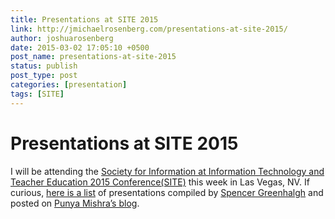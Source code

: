 ```yaml
---
title: Presentations at SITE 2015
link: http://jmichaelrosenberg.com/presentations-at-site-2015/
author: joshuarosenberg
date: 2015-03-02 17:05:10 +0500
post_name: presentations-at-site-2015
status: publish
post_type: post
categories: [presentation]
tags: [SITE]
---
```


# Presentations at SITE 2015

I will be attending the [Society for Information at Information Technology and Teacher Education 2015 Conference(SITE)](http://site.aace.org/conf/) this week in Las Vegas, NV. If curious, [here is a list](http://punya.educ.msu.edu/2015/02/22/epet-at-site-2015/) of presentations compiled by [Spencer Greenhalgh](http://www.spencergreenhalgh.com/) and posted on [Punya Mishra's blog](http://punya.educ.msu.edu/2015/02/22/epet-at-site-2015/).